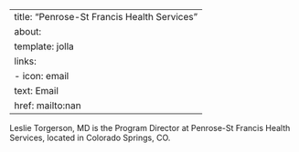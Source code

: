 
---
title: "Penrose-St Francis Health Services"
about:
  template: jolla
  links:
    - icon: email
      text: Email
      href: mailto:nan
---

Leslie Torgerson, MD is the Program Director at Penrose-St Francis Health Services, located in Colorado Springs, CO. 

